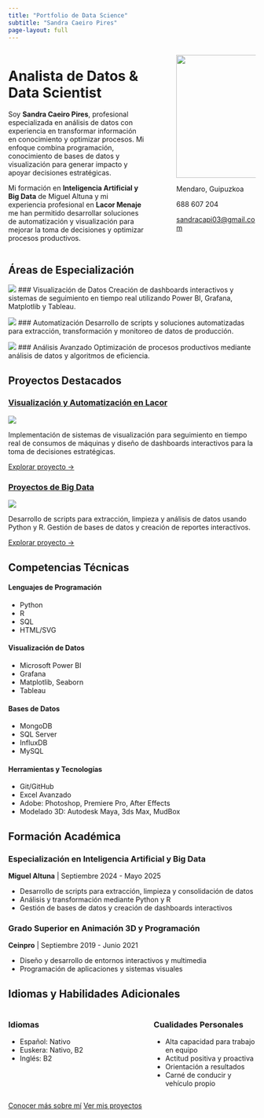 ```yaml
---
title: "Portfolio de Data Science"
subtitle: "Sandra Caeiro Pires"
page-layout: full
---
```


:::: {.columns}

::: {.column width="60%"}
# Analista de Datos & Data Scientist

Soy **Sandra Caeiro Pires**, profesional especializada en análisis de datos con experiencia en transformar información en conocimiento y optimizar procesos. Mi enfoque combina programación, conocimiento de bases de datos y visualización para generar impacto y apoyar decisiones estratégicas.

Mi formación en **Inteligencia Artificial y Big Data** de Miguel Altuna y mi experiencia profesional en **Lacor Menaje** me han permitido desarrollar soluciones de automatización y visualización para mejorar la toma de decisiones y optimizar procesos productivos.

:::

::: {.column width="5%"}
:::

::: {.column width="35%"}
![](Images/Sandra.png){.rounded width=250px}

<div class="contact-info">
<p><i class="bi bi-geo-alt"></i> Mendaro, Guipuzkoa</p>
<p><i class="bi bi-telephone"></i> 688 607 204</p>
<p><i class="bi bi-envelope"></i> <a href="mailto:sandracapi03@gmail.com">sandracapi03@gmail.com</a></p>
</div>
:::

::::

## Áreas de Especialización

:::: {.grid}

::: {.g-col-4 .specialty-box}
![](Images/data_viz.png){.specialty-icon}
### Visualización de Datos
Creación de dashboards interactivos y sistemas de seguimiento en tiempo real utilizando Power BI, Grafana, Matplotlib y Tableau.
:::

::: {.g-col-4 .specialty-box}
![](Images/automation.png){.specialty-icon}
### Automatización
Desarrollo de scripts y soluciones automatizadas para extracción, transformación y monitoreo de datos de producción.
:::

::: {.g-col-4 .specialty-box}
![](Images/analytics.png){.specialty-icon}
### Análisis Avanzado
Optimización de procesos productivos mediante análisis de datos y algoritmos de eficiencia.
:::

::::

## Proyectos Destacados

:::: {.grid}

::: {.g-col-6}
### [Visualización y Automatización en Lacor](/projects/lacordual/index.qmd)

![](Images/lacordual_preview.png)

Implementación de sistemas de visualización para seguimiento en tiempo real de consumos de máquinas y diseño de dashboards interactivos para la toma de decisiones estratégicas.

[Explorar proyecto →](/projects/lacordual/index.qmd)
:::

::: {.g-col-6}
### [Proyectos de Big Data](/projects/bigdata/index.qmd)

![](Images/bigdata_preview.png)

Desarrollo de scripts para extracción, limpieza y análisis de datos usando Python y R. Gestión de bases de datos y creación de reportes interactivos.

[Explorar proyecto →](/projects/bigdata/index.qmd)
:::

::::

## Competencias Técnicas

:::: {.skill-grid}

::: {.skill-category}
#### Lenguajes de Programación
- Python
- R
- SQL
- HTML/SVG
:::

::: {.skill-category}
#### Visualización de Datos
- Microsoft Power BI
- Grafana
- Matplotlib, Seaborn
- Tableau
:::

::: {.skill-category}
#### Bases de Datos
- MongoDB
- SQL Server
- InfluxDB
- MySQL
:::

::: {.skill-category}
#### Herramientas y Tecnologías
- Git/GitHub
- Excel Avanzado
- Adobe: Photoshop, Premiere Pro, After Effects
- Modelado 3D: Autodesk Maya, 3ds Max, MudBox
:::

::::

## Formación Académica

:::: {.education-container}

::: {.education-item}
### Especialización en Inteligencia Artificial y Big Data
**Miguel Altuna** | Septiembre 2024 - Mayo 2025

- Desarrollo de scripts para extracción, limpieza y consolidación de datos
- Análisis y transformación mediante Python y R
- Gestión de bases de datos y creación de dashboards interactivos
:::

::: {.education-item}
### Grado Superior en Animación 3D y Programación
**Ceinpro** | Septiembre 2019 - Junio 2021

- Diseño y desarrollo de entornos interactivos y multimedia
- Programación de aplicaciones y sistemas visuales
:::

::::

## Idiomas y Habilidades Adicionales

:::: {.columns}

::: {.column width="45%"}
### Idiomas
- Español: Nativo
- Euskera: Nativo, B2
- Inglés: B2
:::

::: {.column width="10%"}
:::

::: {.column width="45%"}
### Cualidades Personales
- Alta capacidad para trabajo en equipo
- Actitud positiva y proactiva
- Orientación a resultados
- Carné de conducir y vehículo propio
:::

::::

<div class="cta-container">
<a href="about.qmd" class="btn btn-primary">Conocer más sobre mí</a>
<a href="projects/lacordual/index.qmd" class="btn btn-outline">Ver mis proyectos</a>
</div>